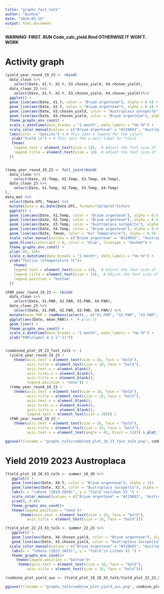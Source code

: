 ```yaml
---
title: "graphs_fast_talk"
author: "Ainhoa"
date: "2024-03-19"
output: html_document
---
```


**WARNING: FIRST. RUN  Code_calc_yield.Rmd OTHERWISE IT WON'T. WORK**

# Activity graph

```r

(yield_year_round_19_23 <- rbind(
  data_clean %>% 
    select(Date, X1.Y, X2.Y, X3.chosen_yield, X4.chosen_yield),
  data_clean_23 %>% 
    select(Date, X1.Y, X2.Y, X3.chosen_yield, X4.chosen_yield))%>%
  ggplot() +
  geom_line(aes(Date, X1.Y, color = "Bryum argenteum"), alpha = 0.4) +
  geom_line(aes(Date, X2.Y, color = "Bryum argenteum"), alpha = 0.4) + 
  geom_line(aes(Date, X3.chosen_yield, color = "Austroplaca soropelta"), alpha = 0.7) +
  geom_line(aes(Date, X4.chosen_yield, color = "Bryum argenteum"), alpha = 0.3) +
  theme_graphs_env_cond() +
  scale_x_datetime(date_breaks = "1 month", date_labels = "%m %Y") +
  scale_color_manual(values = c("Bryum argenteum" = "#119683", "Austroplaca soropelta" = "#ff914d")) +
  labs(color = "Species") + # This adds a legend for the colors
   ylab("Yield \n") + # This sets the y-axis label to "Yield
   theme(
    legend.text = element_text(size = 14),  # Adjust the font size of legend text
    legend.title = element_text(size = 16)  # Adjust the font size of legend title
  ))  


(temp_year_round_19_23 <- full_join(rbind(
  data_clean %>% 
    select(Date, X1.Temp, X2.Temp, X3.Temp, X4.Temp),
  data_clean_23 %>% 
    select(Date, X1.Temp, X2.Temp, X3.Temp, X4.Temp)
),
data_met %>% 
  select(Date.UTC, Tmean) %>% 
  mutate(Date = as.Date(Date.UTC, format="%d/%m/%Y")))%>%
  ggplot() +
  geom_line(aes(Date, X1.Temp, color = "Bryum argenteum"), alpha = 0.4) +
  geom_line(aes(Date, X2.Temp, color = "Bryum argenteum"), alpha = 0.4) + 
  geom_line(aes(Date, X3.Temp, color = "Austroplaca soropelta"), alpha = 0.7) +
  geom_line(aes(Date, X4.Temp, color = "Bryum argenteum"), alpha = 0.4) +
  geom_line(aes(Date, Tmean, color = "Air Temperature"), alpha = 0.4) +
  scale_color_manual(values = c("Bryum argenteum" = "#119683", "Austroplaca soropelta" = "#ff914d", "Air Temperature" = "black")) +
  geom_hline(yintercept = 0, color = "blue", linetype = "dashed") +
  theme_graphs_env_cond() +
  ylim(-40, 10)+
  scale_x_datetime(date_breaks = "1 month", date_labels = "%m %Y") +
  ylab("Thallus \nTemperature ºC")+
    theme(
    legend.text = element_text(size = 14),  # Adjust the font size of legend text
    legend.title = element_text(size = 16),  # Adjust the font size of legend title
    legend.position = "bottom"
  ))

(PAR_year_round_19_23 <- rbind(
  data_clean %>% 
    select(Date, X1.PAR, X2.PAR, X3.PAR, X4.PAR),
  data_clean_23 %>% 
    select(Date, X1.PAR, X2.PAR, X3.PAR, X4.PAR)) %>%
  mutate(mean_PAR = rowMeans(select(., c("X1.PAR", "X2.PAR", "X3.PAR", "X4.PAR")), na.rm = TRUE)) %>%  # calculate mean PAR across all samples
  ggplot(aes(Date, mean_PAR)) +  # plot it
  geom_line() +
  theme_graphs_env_cond() +
  scale_x_datetime(date_breaks = "1 month", date_labels = "%m %Y") +
  ylab("PAR\n(µmol m-2 s^-1)"))


(combined_plot_19_23_fast_talk <- (
  (yield_year_round_19_23 + 
    theme(axis.text = element_text(size = 16, face = "bold"), 
          axis.title = element_text(size = 18, face = "bold"),
          axis.text.x = element_blank(), 
          axis.ticks.x = element_blank(), 
          axis.title.x = element_blank(),
          legend.position = "none")) / 
  (temp_year_round_19_23 + 
    theme(axis.text = element_text(size = 16, face = "bold"), 
          axis.title = element_text(size = 18, face = "bold"),
          axis.text.x = element_blank(), 
          axis.ticks.x = element_blank(), 
          axis.title.x = element_blank(),
          legend.text = element_text(size = 20))) / 
  (PAR_year_round_19_23 + 
    theme(axis.text = element_text(size = 16, face = "bold"), 
          axis.title = element_text(size = 18, face = "bold"),
          axis.text.x = element_text(angle = 45, hjust = 1)))) & plot_layout(ncol = 1))

ggsave(filename = "graphs_talk/combined_plot_19_23_fast_talk.png", combined_plot_19_23_fast_talk, width = 54,height = 18, units = "cm", device = "png")  # Save graph

```

# Yield 2019 2023 Austroplaca

```r
(Yield_plot_19_20_X3_talk <- summer_19_20 %>% 
   ggplot() +
   geom_line(aes(Date, X4.Y, color = "Bryum argenteum"), alpha = 1)+
   geom_line(aes(Date, X3.Y, color = "Austroplaca soropelta"), alpha = 1 )+  # Add a line that joins the points
   labs(x = "\nDate (2019-2020)", y = "Yield \nLichen X3 ") +
   scale_color_manual(values = c("Bryum argenteum" = "#119683", "Austroplaca soropelta" = "#ff914d")) +
   ylim(0, 0.8)+
   theme_graphs_env_cond()+
   theme(legend.position = "none")+
       theme(axis.text = element_text(size = 16, face = "bold"), 
          axis.title = element_text(size = 18, face = "bold")))

(Yield_plot_22_23_X3_talk <- summer_22_23 %>% 
   ggplot() +
   geom_line(aes(Date, X4.chosen_yield, color = "Bryum argenteum"), alpha = 1)+
   geom_line(aes(Date, X3.chosen_yield, color = "Austroplaca soropelta"), alpha = 1)+  # Add a line that joins the points
  scale_color_manual(values = c("Bryum argenteum" = "#119683", "Austroplaca soropelta" = "#ff914d")) +
   labs(x = "\nDate (2022-2023)", y = "Yield \n Lichen X3 ") +
   theme_graphs_env_cond()+
     theme(legend.position = "bottom")+
      theme(axis.text = element_text(size = 16, face = "bold"), 
          axis.title = element_text(size = 18, face = "bold")))

(combine_plot_yield_aus <- (Yield_plot_19_20_X3_talk/Yield_plot_22_23_X3_talk) & plot_layout(ncol = 1))

ggsave(filename = "graphs_talk/combine_plot_yield_aus.png", combine_plot_yield_aus, width = 40,height = 20, units = "cm", device = "png")  # Save graph
```

